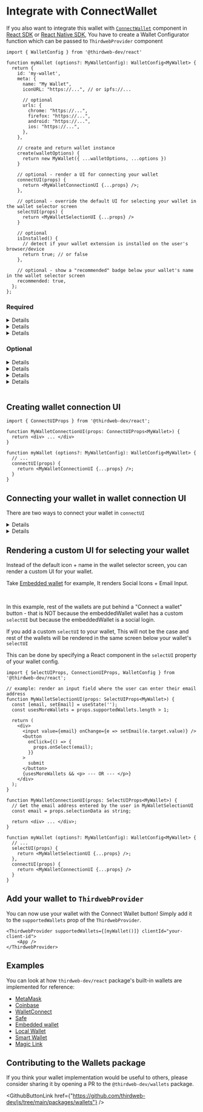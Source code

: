 
# Integrate with ConnectWallet

If you also want to integrate this wallet with [`ConnectWallet`](/wallets/connect/ConnectWallet) component in [React SDK](/react/v4) or [React Native SDK](/react-native/v0), You have to create a Wallet Configurator function which can be passed to `ThirdwebProvider` component

```tsx
import { WalletConfig } from '@thirdweb-dev/react'

function myWallet (options?: MyWalletConfig): WalletConfig<MyWallet> {
  return {
    id: 'my-wallet',
    meta: {
      name: "My Wallet",
      iconURL: "https://...", // or ipfs://...

      // optional
      urls: {
        chrome: "https://...",
        firefox: "https://...",
        android: "https://...",
        ios: "https://...",
      },
    },

    // create and return wallet instance
    create(walletOptions) {
      return new MyWallet({ ...walletOptions, ...options })
    }

    // optional - render a UI for connecting your wallet
    connectUI(props) {
      return <MyWalletConnectionUI {...props} />;
    },

    // optional - override the default UI for selecting your wallet in the wallet selector screen
    selectUI(props) {
      return <MyWalletSelectionUI {...props} />
    }

    // optional
    isInstalled() {
      // detect if your wallet extension is installed on the user's browser/device
      return true; // or false
    },

    // optional - show a "recommended" badge below your wallet's name in the wallet selector screen
    recommended: true,
  };
};
```

### Required

<Details summary='id' id='id'>

A unique ID for your wallet. It is used to identify your wallet among other wallets in the app.

It can be anything, but using the name of your wallet as `id` is recommended because it
is not likely to be used by other wallets.

</Details>

<Details summary="meta" id="meta">

metadata of your wallet.

`name` and `iconURL` are required. They are used to display your wallet in the list of supported wallets in Connect Wallet Modal's Wallet Selector screen.

<DocImage src={connectWalletDarkCompactImage} />

`urls` object is optional and all of its properties are optional as well.

```ts
{
  chrome?: string;
  android?: string;
  ios?: string;
}
```

</Details>

<Details summary="create" id="create">

A function that creates and returns the wallet instance.

### Type

```ts
import type { WalletOptions } from "@thirdweb-dev/wallets";
import type { WalletInstance } from "@thirdweb-dev/react";

type Create = (walletOptions: WalletOptions) => WalletInstance;
```

You can create an instance of your wallet using the `walletOptions` provided by the `create` function and optionally add the `options` provided by the `myWallet` function.

```ts
create(walletOptions) {
  return new MyWallet({
    ...walletOptions,
    ...options,
  });
}
```

since the `create` method only provides `options` of type `WalletOptions` - the rest of the wallet-specific configuration (if any) can be exposed as `options` of the `myWallet` function.

</Details>

### Optional

<Details summary="connectUI" id="connectUI">

```ts
connect(connectUIProps: ConnectUIProps) => React.ReactNode;
```

A function that returns a React component that renders the UI for connecting your wallet.

This UI will be rendered inside the ConnectWallet Modal when the user clicks on your wallet in the wallet-selector screen.

The `connectUI` function provides the props of type `ConnectUIProps` which you can use in your UI to trigger various actions - like closing the modal, opening the modal, connecting the wallet, going back to the list of supported wallets etc.

```ts
type ConnectUIProps = {
	walletConfig: WalletConfig;
	supportedWallets: WalletConfig[];
	open: () => void;
	close: (reset?: boolean) => void;
	isOpen: boolean;
	goBack: () => void;
	theme: "dark" | "light";
	selectionData: any;
	setSelectionData: (selectiondata: any) => void;
};
```

<Details summary="walletConfig" id="walletConfig">

```ts
walletConfig: WalletConfig;
```

`WalletConfig` object of your wallet. You can use it for connecting your wallet and getting metadata

</Details>

<Details summary="supportedWallets" id="supportedWallets">

```ts
supportedWallets: WalletConfig[];
```

List of all supported wallets including your wallet.

You can use this to conditionally render UI based on how many wallets are supported.

If only one wallet (your wallet) is supported, ConnectWallet Modal will skip showing the wallet selection screen and directly render the `connectUI` of your wallet.

You can detect this by checking if `supportedWallets.length === 1` and adjusting your UI accordingly - for example: not rendering a "back" button

</Details>

<Details id="open" summary="open">

```ts
open: () => void;
```

Open the ConnectWallet modal

</Details>

<Details id="close" summary="close">

```ts
close: (reset?: boolean) => void;
```

close the ConnectWallet modal.

If `close` is called with `true` ( reset = true ), the ConnectWallet modal will be reset to its initial state - so that if it's opened again, it will start from the wallet-selection screen. By default reset is `true`

</Details>

<Details id="isOpen" summary="isOpen">

```ts
isOpen: boolean;
```

Indicates whether the ConnectWallet modal is open or not

</Details>

<Details id="goBack" summary="goBack">

```ts
goBack: () => void;
```

Go back to the wallet selector screen in ConnectWallet modal

</Details>

<Details id="theme" summary="theme">

The theme of the ConnectWallet modal. You can use this to render your connect UI to match the theme of the modal

</Details>

<Details id="selectionData" summary="selectionData">

```ts
selectionData: any;
```

selectionData passed from `selectUI`'s `onSelect` function.

This is only relevant if you are using `selectUI` to render a custom UI for selecting your wallet

</Details>

<Details summary="setSelectionData" id="setSelectionData">

```ts
setSelectionData: (selectiondata: any) => void;
```

set `selectionData`.

This is only relevant if you are creating a `connectUI` which involves rendering other wallets and you need to render the `selectUI` of those wallets and need to pass down the `onSelect` prop.

</Details>

<br />

### Headless Mode

If no `connectUI` is given, the wallet is assumed to be in "headless" mode - meaning that it does not require any UI to be rendered inside the ConnectWallet Modal to connect the wallet - This can be the case if either the wallet has its own UI that is appended to DOM (Example: walletConnect on web) or it does not require any UI at all.

In this case, when the user clicks on your wallet in the wallet selector screen, your wallet is connected using the `useConnect` hook and the ConnectWallet Modal is closed.

</Details>

<Details summary="selectUI" id="selectUI">

```ts
selectUI(selectUIProps: SelectUIProps) => React.ReactNode;
```

A function that returns a React component that renders the UI for selecting your wallet.

Instead of the default icon + name in wallet selector screen, you can render a custom UI for your wallet.

Take [Embedded wallet](https://github.com/thirdweb-dev/js/blob/main/packages/react/src/wallet/wallets/embeddedWallet/embeddedWallet.tsx) for example, It renders an Social Icons + Email Input.

<Callout variant='info'>

In this example, rest of the wallets are put behind a "Connect a wallet" button - that is NOT because the embeddedWallet wallet has a custom `selectUI` but because the embeddedWallet is a social login.

If you add a custom `selectUI` to your wallet, This will not be the case and rest of the wallets will be rendered in the same screen below your wallet's `selectUI`

</Callout>

<DocImage src={connectWalletEmbeddedCompact} />

Wallets with `selectUI` are rendered at the top of the list in ConnectWallet Modal's wallet selector screen.

The `selectUI` function provides the props of type `SelectUIProps` which you can use in your UI to trigger wallet selection and move to the next screen in ConnectWallet Modal using `onSelect` and also optionally save user's input using `onSelect(data)` which will be passed to `connectUI`'s `selectionData` prop.

```tsx
type SelectUIProps = {
	onSelect: (selectionData: any) => void;
	walletConfig: WalletConfig;
	supportedWallets: WalletConfig[];
};
```

<Details summary="onSelect" id="onSelect">

```ts
onSelect: (selectionData: any) => void;
```

Call this function to "select" your wallet and render the screen for connecting the wallet. You can optionally pass `selectionData` to be passed to `connectUI`'s `selectionData` prop

</Details>

<Details id="theme" summary="theme">

```ts
theme: "dark" | "light";
```

The theme of the ConnectWallet modal. You can use this to render your select UI to match the theme of the ConnectWallet modal

</Details>

<Details id="walletConfig" summary="walletConfig">

```ts
walletConfig: WalletConfig;
```

`WalletConfig` object of your wallet. You can use this to get metadata of your wallet by doing `walletConfig.meta`

</Details>

<Details id="supportedWallets" summary="supportedWallets">

```ts
supportedWallets: WalletConfig[];
```

List of all supported wallets including your wallet.

You can use this to conditionally render UI based on how many wallets are supported.

For example, You can render an "OR" at the bottom of your UI if more than one wallet is supported

</Details>

</Details>

<Details id="isInstalled" summary="isInstalled">

A function that returns a boolean indicating whether your wallet is installed on the user's browser/device or not.

It is used to show an "installed" badge below the wallet's name in ConnectWallet Modal if this function is defined and returns `true`.

See Coinbase wallet in below screenshot for example:

<DocImage src={connectWalletDarkCompactImage} />

</Details>

<Details id="recommended" summary="recommended">

Set it to `true` if the wallet should have the "recommended" badge shown below its name in ConnectWallet Modal.

See MetaMask wallet in below screenshot for example:

<DocImage src={connectWalletDarkCompactImage} />

</Details>

<br />

## Creating wallet connection UI

```tsx
import { ConnectUIProps } from '@thirdweb-dev/react';

function MyWalletConnectionUI(props: ConnectUIProps<MyWallet>) {
  return <div> ... </div>
}

function myWallet (options?: MyWalletConfig): WalletConfig<MyWallet> {
  // ...
  connectUI(props) {
    return <MyWalletConnectionUI {...props} />;
  }
}
```

## Connecting your wallet in wallet connection UI

There are two ways to connect your wallet in `connectUI`

<Details id="useConnect" summary="Using useConnect hook" tags={["Simple"]}>

The recommended way to connect your wallet is to use the [useConnect](/references/react/v4/useConnect) hook.

```tsx
import { ConnectUIProps } from "@thirdweb-dev/react";

function MyWalletConnectionUI(props: ConnectUIProps<MyWallet>) {
	const connect = useConnect();

	// call this function to connect your wallet
	const handleConnect = async () => {
		try {
			await connect(
				props.walletConfig,
				connectOptions, // if your MyWallet.connect method accepts any options, specify it here
			);

			// close the modal after connecting your wallet
			props.close();
		} catch (e) {
			console.error("failed to connect", e);
			// show error UI or close modal using props.close();
		}
	};

	return <div> ... </div>;
}
```

</Details>

<Details id="manual" summary="Manually creating wallet instance and connecting " tags={["Advanced"]}>

You should only use this method if you need access to the wallet instance before connecting your wallet. Otherwise, use the useConnect hook.

There are 3 steps to connect your wallet manually:

- create an instance of your wallet using [useCreateWalletInstance](/references/react/v4/useCreateWalletInstance)
- connect your wallet using the `connect` method of your wallet
- once the wallet is connected, set the wallet instance as connected using [useSetConnectedWallet](/references/react/v4/useSetConnectedWallet)

Make sure to update the `connectionStatus` using [useSetConnectionStatus](/references/react/v4/useSetConnectionStatus) to `"connecting"` before connecting your wallet and `"disconnected"` if the connection fails.

```tsx
import {
	ConnectUIProps,
	useCreateWalletInstance,
	useSetConnectionStatus,
	useSetConnectedWallet,
} from "@thirdweb-dev/react";

function MyWalletConnectionUI(props: ConnectUIProps<MyWallet>) {
	const createWalletInstance = useCreateWalletInstance();
	const setConnectionStatus = useSetConnectionStatus();
	const setConnectedWallet = useSetConnectedWallet();

	// Call this function to connect your wallet
	const handleConnect = async () => {
		// 1. create instance
		const walletInstance = createWalletInstance(props.walletConfig);
		setConnectionStatus("connecting");

		try {
			// 2. Call `connect` method of your wallet
			await walletInstance.connect(
				connectOptions, // if your MyWallet.connect method accepts any options, specify it here
			);

			// 3. Set connected wallet
			setConnectedWallet(walletInstance);
			props.close();
		} catch (e) {
			setConnectionStatus("disconnected");
			console.error("failed to connect", e);
			// show error UI or close modal using props.close()
		}
	};

	return <div> ... </div>;
}
```

</Details>

## Rendering a custom UI for selecting your wallet

Instead of the default icon + name in the wallet selector screen, you can render a custom UI for your wallet.

Take [Embedded wallet](https://github.com/thirdweb-dev/js/blob/main/packages/react/src/wallet/wallets/embeddedWallet/embeddedWallet.tsx) for example, It renders Social Icons + Email Input.

<DocImage src={connectWalletEmbeddedCompact} />

<br />

<Callout variant='info' >

In this example, rest of the wallets are put behind a "Connect a wallet" button - that is NOT because the embeddedWallet wallet has a custom `selectUI` but because the embeddedWallet is a social login.

If you add a custom `selectUI` to your wallet, This will not be the case and rest of the wallets will be rendered in the same screen below your wallet's `selectUI`

</Callout>

This can be done by specifying a React component in the `selectUI` property of your wallet config.

```tsx
import { SelectUIProps, ConnectionUIProps, WalletConfig } from '@thirdweb-dev/react';

// example: render an input field where the user can enter their email address
function MyWalletSelectionUI(props: SelectUIProps<MyWallet>) {
  const [email, setEmail] = useState('');
  const usesMoreWallets = props.supportedWallets.length > 1;

  return (
    <div>
      <input value={email} onChange={e => setEmail(e.target.value)} />
      <button
        onClick={() => {
          props.onSelect(email);
        }}
      >
        submit
      </button>
      {usesMoreWallets && <p> --- OR --- </p>}
    </div>
  );
}

function MyWalletConnectionUI(props: SelectUIProps<MyWallet>) {
  // Get the email address entered by the user in MyWalletSelectionUI
  const email = props.selectionData as string;

  return <div> ... </div>;
}

function myWallet (options?: MyWalletConfig): WalletConfig<MyWallet> {
  // ...
  selectUI(props) {
    return <MyWalletSelectionUI {...props} />;
  },
  connectUI(props) {
    return <MyWalletConnectionUI {...props} />
  }
}
```

## Add your wallet to `ThirdwebProvider`

You can now use your wallet with the Connect Wallet button! Simply add it to the `supportedWallets` prop of the `ThirdwebProvider`.

```tsx
<ThirdwebProvider supportedWallets={[myWallet()]} clientId="your-client-id">
	<App />
</ThirdwebProvider>
```

## Examples

You can look at how `thirdweb-dev/react` package's built-in wallets are implemented for reference:

- [MetaMask](https://github.com/thirdweb-dev/js/blob/main/packages/react/src/wallet/wallets/metamask/metamaskWallet.tsx)
- [Coinbase](https://github.com/thirdweb-dev/js/blob/main/packages/react/src/wallet/wallets/coinbase/coinbaseWallet.tsx)
- [WalletConnect](https://github.com/thirdweb-dev/js/blob/main/packages/react/src/wallet/wallets/walletConnect.tsx)
- [Safe](https://github.com/thirdweb-dev/js/blob/main/packages/react/src/wallet/wallets/safe/safeWallet.tsx)
- [Embedded wallet](https://github.com/thirdweb-dev/js/blob/main/packages/react/src/wallet/wallets/embedded-wallet.tsx)
- [Local Wallet](https://github.com/thirdweb-dev/js/blob/main/packages/react/src/wallet/wallets/localWallet/localWallet.tsx)
- [Smart Wallet](https://github.com/thirdweb-dev/js/blob/main/packages/react/src/wallet/wallets/smartWallet/smartWallet.tsx)
- [Magic Link](https://github.com/thirdweb-dev/js/blob/main/packages/react/src/wallet/wallets/magic/magicLink.tsx)

## Contributing to the Wallets package

If you think your wallet implementation would be useful to others, please consider sharing it by opening a PR to the `@thirdweb-dev/wallets` package.

<GithubButtonLink
	href={"https://github.com/thirdweb-dev/js/tree/main/packages/wallets"}
/>
